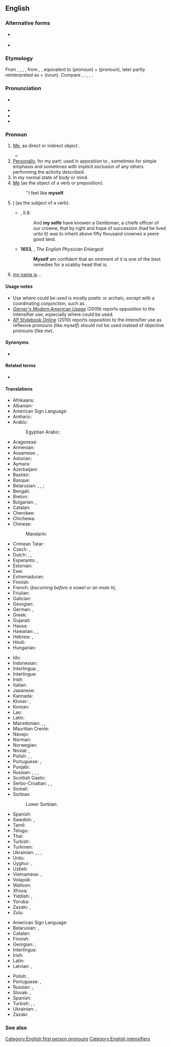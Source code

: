 {{also|Myself}}
==English==

===Alternative forms===
* {{l|en|meself}} {{qualifier|non-standard}}
* {{l|en|myselfe}} {{qualifier|obsolete}}

===Etymology===
From {{inh|en|enm|myself}}, {{m|enm|meself}}, {{m|enm|me-self}}, {{m|enm|me sylf}}, from {{inh|en|ang|mē self}}, {{m|ang|mē seolf|t=myself}}, equivalent to {{m|en|me}} (pronoun) + {{m|en|self}} (pronoun), later partly reinterpreted as {{m|en|my}} + {{m|en|self}} (noun). Compare {{cog|sco|mysel}}, {{m|sco|mysell|t=myself}}, {{noncog|fy|mysels|t=myself}}, {{noncog|nl|mijzelf|t=myself}}, {{noncog|nb|meg selv|t=myself}}.

===Pronunciation===
* {{a|UK}} {{IPA|/maɪˈsɛlf/|lang=en}}
* {{audio|en-us-myself.ogg|Audio (US)|lang=en}}
* {{rhymes|ɛlf|lang=en}}
* {{hyphenation|my|self|lang=en}}

===Pronoun===
{{en-pron|reflexive case of|I}}

# {{lb|en|reflexive}} [[me|Me]], as direct or indirect object {{non-gloss definition|the speaker as the object of a verb or preposition, when the speaker is also the subject}}. {{defdate|from 9th c.}}
#: {{ux|en|I taught '''myself'''.}}
#* {{quote-book|year=1913|author={{w|Joseph C. Lincoln}}
|title=[http://openlibrary.org/works/OL5535161W Mr. Pratt's Patients]|chapter=1
|passage=Thinks I to '''myself''', &ldquo;Sol, you're run off your course again. This is a rich man's summer &lsquo;cottage&rsquo; and if you don't look out there's likely to be some nice, lively dog taking an interest in your underpinning.&rdquo;}}
# [[personally|Personally]], for my part; used in apposition to {{m|en|I}}, sometimes for simple emphasis and sometimes with implicit exclusion of any others performing the activity described. {{defdate|from 10th c.}}
# In my normal state of body or mind.
# [[me|Me]] (as the object of a verb or preposition). {{defdate|from 10th c.}}
#: ''I feel like '''myself'''.
# {{lb|en|archaic}} [[I]] (as the subject of a verb). {{defdate|from 14th c.}}
#* {{RQ:Flr Mntgn Essays}}, II.8:
#*: And '''my selfe''' have knowen a Gentleman, a chiefe officer of our crowne, that by right and hope of succession (had he lived unto it) was to inherit above fifty thousand crownes a yeere good land{{nb...}}.
#* '''1653''', {{w|Nicholas Culpeper}}, ''The English Physician Enlarged'':
#*: '''Myself''' am confident that an ointment of it is one of the best remedies for a scabby head that is.
# {{lb|en|India|Pakistan|nonstandard}} [[my name is]]...
#: {{ux|en|'''Myself''' John.}}

====Usage notes====
* Use where {{m|en|I}} could be used is mostly poetic or archaic, except with a coordinating conjunction, such as {{m|en|and}}.
* ''[[w:Garner's Modern American Usage|Garner's Modern American Usage]]'' (2009) reports opposition to the intensifier use, especially where {{m|en|I}} could be used.
* [http://www.apstylebook.com/ AP Stylebook Online] (2010) reports opposition to the intensifier use as reflexive pronouns (like ''myself'') should not be used instead of objective pronouns (like ''me'').

====Synonyms====
* {{sense|reflexive pronoun}} {{l|en|me}}

====Related terms====
* {{l|en|myselves}}

====Translations====
{{trans-top|me, reflexive form of ''I''}}
* Afrikaans: {{t|af|myself}}
* Albanian: {{t-needed|sq}}
* American Sign Language: {{t|ase|1^o-f@Sternum-FingerBack}}
* Amharic: {{t-needed|am}}
* Arabic: {{t|ar|نَفْسِي}}
*: Egyptian Arabic: {{t|arz|نفسي|tr=nafsi|sc=Arab}}
* Aragonese: {{t-needed|an}}
* Armenian: {{t+|hy|ինձ}}
* Assamese: {{t|as|নিজে}} {{qualifier|ergative}}, {{t|as|নিজকে}} {{qualifier|objective}}
* Asturian: {{t+|ast|me}}
* Aymara: {{t-needed|ay}}
* Azerbaijani: {{t|az|özüm}}
* Bashkir: {{t-needed|ba}}
* Basque: {{t-needed|eu}}
* Belarusian: {{t|be|сябе́}} {{qualifier|accusative, genitive}}, {{t|be|сябе|alt=сабе́}} {{qualifier|dative, locative}}, {{t|be|сябе|alt=сабо́й}} {{qualifier|instrumental}}; {{t|be|-цца}} {{qualifier|verb ending}}
* Bengali: {{t|bn|নিজেকে}}
* Breton: {{t-needed|br}}
* Bulgarian: {{t|bg|се́бе си}}, {{t+|bg|се}}
* Catalan: {{t+|ca|em}}
* Cherokee: {{t|chr|ᎠᏋᏌ|tr=aquvsa|sc=Cher}}
* Chichewa: {{t-needed|ny}}
* Chinese:
*: Mandarin: {{t+|cmn|自己|tr=zìjǐ|sc=Hani}}
* Crimean Tatar: {{t|crh|özüm}}
* Czech: {{t+|cs|se}}, {{t+|cs|sebe}}
* Dutch: {{t+|nl|me}}, {{t+|nl|mijzelf}}, {{t+|nl|mezelf}}
* Esperanto: {{t+|eo|mi}}, {{t+|eo|min}}
* Estonian: {{t+|et|ise}}
* Ewe: {{t-needed|ee}}
* Extremaduran: {{t-needed|ext}}
* Finnish: {{t+|fi|itseni}}
* French: {{t+|fr|me}} (''becoming'' {{t+|fr|m'}} ''before a vowel or an mute h''), {{t+|fr|moi-même}}
* Friulian: {{t-needed|fur}}
* Galician: {{t-needed|gl}}
* Georgian: {{t|ka|ჩემ თავს}}
* German: {{qualifier|accusative}} {{t+|de|mich}}, {{qualifier|dative}} {{t+|de|mir}}
* Greek: {{t|el|ο εαυτός μου}}
* Gujarati: {{t-needed|gu}}
* Hausa: {{t|ha|kaina}}
* Hawaiian: {{t|haw|ʻo wau nō}}, {{t|haw|ʻo wau ponoʻī}}, {{t|haw|ʻo wau iho nō}}
* Hebrew: {{t+|he|עצם|alt=עצמי|tr=atsmí}}, {{t|he|עצמי|tr=(et) atsmí|alt=(את) עצמי|sc=Hebr}}
* Hindi: {{t+|hi|खुद}}
* Hungarian: {{t+|hu|magam}}
{{trans-mid}}
* Ido: {{t|io|me ipsa}}
* Indonesian: {{t+|id|diri}}
* Interlingua: {{t|ia|me}}, {{t|ia|me ipse}}
* Interlingue: {{t-needed|ie}}
* Irish: {{t|ga|mé féin}}
* Italian: {{t+|it|mi}}
* Japanese: {{t+|ja|自分|sc=Jpan|tr=じぶん, jibun}}
* Kannada: {{t+|kn|ನನ್ನ}}
* Khmer: {{t|km|ខ្លួនខ្ញុំ|tr=kluən knyom|sc=Khmr}}, {{t|km|ខ្លួនឯង|tr=kluən ae ngɔɔ|sc=Khmr}}
* Korean: {{t+|ko|자신}}
* Lao: {{t|lo|ຕົນເອງ|tr=ton-'eeng|sc=Laoo}}
* Latin: {{t|la|egomet}}
* Macedonian: {{t+|mk|ме|tr=me|sc=Cyrl}}, {{t|mk|себе|sc=Cyrl}}, {{t|mk|се|sc=Cyrl}}
* Mauritian Creole: {{t|mfe|momem}}
* Navajo: {{t|nv|tʼáá shíhí}}
* Norman: {{t|nrf|mé-mesme}} {{qualifier|Guernsey}}
* Norwegian: {{t|no|meg selv}}
* Novial: {{t|nov|me}}, {{t|nov|mem}} {{qualifier|very rarely|with the accusative marked}}
* Polish: {{t+|pl|siebie}}, {{t+|pl|sobie}}, {{t+|pl|się}}
* Portuguese: {{t+|pt|me}}, {{t+|pt|mim}}
* Punjabi: {{t-needed|pa}}
* Russian: {{t+|ru|себя́}} {{qualifier|accusative, genitive}}, {{t+|ru|себе́}} {{qualifier|dative, prepositional}}, {{t+|ru|собо́й}} {{qualifier|instrumental}}, {{t+|ru|-ся}} {{qualifier|with verbs}}
* Scottish Gaelic: {{t|gd|mise}}
* Serbo-Croatian: {{t+|sh|sebe}}, {{t+|sh|se}}, {{t|sh|sam sebe}}
* Somali: {{t-needed|so}}
* Sorbian:
*: Lower Sorbian: {{t|dsb|se}}
* Spanish: {{t+|es|me}}
* Swedish: {{t+|sv|mig}}, {{t|sv|[[mig]] [[själv]]}}
* Tamil: {{t|ta|நானே}}
* Telugu: {{t+|te|నాకు}}
* Thai: {{t|th|ตนเอง|tr=dton ayng}}
* Turkish: {{t+|tr|kendim}}
* Turkmen: {{t-needed|tk}}
* Ukrainian: {{t|uk|себе́}} {{qualifier|accusative, genitive}}, {{t|uk|собі́}} {{qualifier|dative}}, {{t|uk|собо́ю}} {{qualifier|instrumental}}, {{t|uk|-ся}} {{qualifier|with verbs}}
* Urdu: {{t-needed|ur}}
* Uyghur: {{t|ug|ئۆزۈم|sc=ug-Arab}}, {{t+|ug|مەن|sc=ug-Arab}}
* Uzbek: {{t+|uz|oʻzim|alt=o'zim}}
* Vietnamese: {{t+|vi|mình}} {{qualifier|after the verb}}, {{t+|vi|tự}} {{qualifier|before the verb}}
* Volapük: {{t-needed|vo}}
* Walloon: {{t-needed|wa}}
* Xhosa: {{t-needed|xh}}
* Yiddish: {{t|yi|מיך}} {{qualifier|accusative}}, {{t|yi|מיר}} {{qualifier|dative}}
* Yoruba: {{t-needed|yo}}
* Zazaki: {{t|zza|ez}}, {{t|zza|xo|m|f}}
* Zulu: {{t-needed|zu}}
{{trans-bottom}}

{{trans-top|in apposition with I; personally}}
* American Sign Language: {{t|ase|A@Chest-RadialBack Contact}}
* Belarusian: {{t|be|[[я]] [[сам]]|m}}, {{t|be|[[я]] [[сам|сама́]]|f}}
* Catalan: {{t+|ca|mateix}}
* Finnish: {{t|fi|minä itse}}
* Georgian: {{t|ka|მე თვითონ}}, {{t|ka|ჩემით}}
* Interlingua: {{t|ia|io ipse}}
* Irish: {{t|ga|mé féin}}
* Latin: {{t|la|egomet}}
* Latvian: {{t|lv|[[es]] [[pats]]|m}}, {{t|lv|es pati|f}}
{{trans-mid}}
* Polish: {{t+|pl|sam|m}}, {{t+|pl|sama|f}}
* Portuguese: {{t|pt|[[eu]] [[mesmo]]|m}}, {{t|pt|[[eu]] [[mesma]]|f}}
* Russian: {{t|ru|[[я]] [[сам]]|m}}, {{t|ru|[[я]] [[сам|сама́]]|f}}
* Slovak: {{t|sk|ja sám|m}}, {{t|sk|ja sama|f}}
* Spanish: {{t+|es|mismo|alt=(yo) mismo}}
* Turkish: {{t+|tr|kendim}}, {{t|tr|tek başıma}}, {{t+|tr|şahsen}}
* Ukrainian: {{t|uk|[[я]] [[сам]]|m}}, {{t|uk|[[я]] [[сам|сама́]]|f}}
* Zazaki: {{t|zza|ezb}}
{{trans-bottom}}

===See also===
{{English personal pronouns}}

[[Category:English first person pronouns]]
[[Category:English intensifiers]]